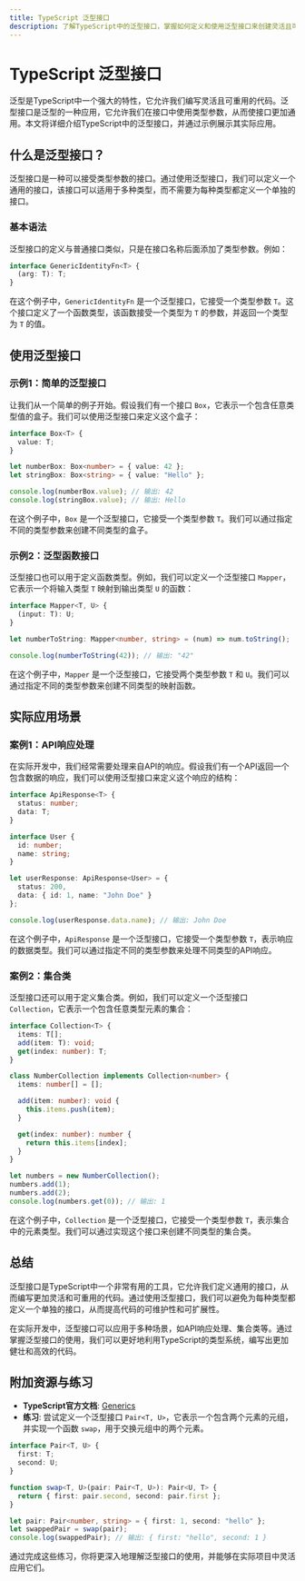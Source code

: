 ```yaml
---
title: TypeScript 泛型接口
description: 了解TypeScript中的泛型接口，掌握如何定义和使用泛型接口来创建灵活且可重用的类型。
---
```


# TypeScript 泛型接口

泛型是TypeScript中一个强大的特性，它允许我们编写灵活且可重用的代码。泛型接口是泛型的一种应用，它允许我们在接口中使用类型参数，从而使接口更加通用。本文将详细介绍TypeScript中的泛型接口，并通过示例展示其实际应用。

## 什么是泛型接口？

泛型接口是一种可以接受类型参数的接口。通过使用泛型接口，我们可以定义一个通用的接口，该接口可以适用于多种类型，而不需要为每种类型都定义一个单独的接口。

### 基本语法

泛型接口的定义与普通接口类似，只是在接口名称后面添加了类型参数。例如：

```typescript
interface GenericIdentityFn<T> {
  (arg: T): T;
}
```

在这个例子中，`GenericIdentityFn` 是一个泛型接口，它接受一个类型参数 `T`。这个接口定义了一个函数类型，该函数接受一个类型为 `T` 的参数，并返回一个类型为 `T` 的值。

## 使用泛型接口

### 示例1：简单的泛型接口

让我们从一个简单的例子开始。假设我们有一个接口 `Box`，它表示一个包含任意类型值的盒子。我们可以使用泛型接口来定义这个盒子：

```typescript
interface Box<T> {
  value: T;
}

let numberBox: Box<number> = { value: 42 };
let stringBox: Box<string> = { value: "Hello" };

console.log(numberBox.value); // 输出: 42
console.log(stringBox.value); // 输出: Hello
```

在这个例子中，`Box` 是一个泛型接口，它接受一个类型参数 `T`。我们可以通过指定不同的类型参数来创建不同类型的盒子。

### 示例2：泛型函数接口

泛型接口也可以用于定义函数类型。例如，我们可以定义一个泛型接口 `Mapper`，它表示一个将输入类型 `T` 映射到输出类型 `U` 的函数：

```typescript
interface Mapper<T, U> {
  (input: T): U;
}

let numberToString: Mapper<number, string> = (num) => num.toString();

console.log(numberToString(42)); // 输出: "42"
```

在这个例子中，`Mapper` 是一个泛型接口，它接受两个类型参数 `T` 和 `U`。我们可以通过指定不同的类型参数来创建不同类型的映射函数。

## 实际应用场景

### 案例1：API响应处理

在实际开发中，我们经常需要处理来自API的响应。假设我们有一个API返回一个包含数据的响应，我们可以使用泛型接口来定义这个响应的结构：

```typescript
interface ApiResponse<T> {
  status: number;
  data: T;
}

interface User {
  id: number;
  name: string;
}

let userResponse: ApiResponse<User> = {
  status: 200,
  data: { id: 1, name: "John Doe" }
};

console.log(userResponse.data.name); // 输出: John Doe
```

在这个例子中，`ApiResponse` 是一个泛型接口，它接受一个类型参数 `T`，表示响应的数据类型。我们可以通过指定不同的类型参数来处理不同类型的API响应。

### 案例2：集合类

泛型接口还可以用于定义集合类。例如，我们可以定义一个泛型接口 `Collection`，它表示一个包含任意类型元素的集合：

```typescript
interface Collection<T> {
  items: T[];
  add(item: T): void;
  get(index: number): T;
}

class NumberCollection implements Collection<number> {
  items: number[] = [];

  add(item: number): void {
    this.items.push(item);
  }

  get(index: number): number {
    return this.items[index];
  }
}

let numbers = new NumberCollection();
numbers.add(1);
numbers.add(2);
console.log(numbers.get(0)); // 输出: 1
```

在这个例子中，`Collection` 是一个泛型接口，它接受一个类型参数 `T`，表示集合中的元素类型。我们可以通过实现这个接口来创建不同类型的集合类。

## 总结

泛型接口是TypeScript中一个非常有用的工具，它允许我们定义通用的接口，从而编写更加灵活和可重用的代码。通过使用泛型接口，我们可以避免为每种类型都定义一个单独的接口，从而提高代码的可维护性和可扩展性。

在实际开发中，泛型接口可以应用于多种场景，如API响应处理、集合类等。通过掌握泛型接口的使用，我们可以更好地利用TypeScript的类型系统，编写出更加健壮和高效的代码。

## 附加资源与练习

- **TypeScript官方文档**: [Generics](https://www.typescriptlang.org/docs/handbook/generics.html)
- **练习**: 尝试定义一个泛型接口 `Pair<T, U>`，它表示一个包含两个元素的元组，并实现一个函数 `swap`，用于交换元组中的两个元素。

```typescript
interface Pair<T, U> {
  first: T;
  second: U;
}

function swap<T, U>(pair: Pair<T, U>): Pair<U, T> {
  return { first: pair.second, second: pair.first };
}

let pair: Pair<number, string> = { first: 1, second: "hello" };
let swappedPair = swap(pair);
console.log(swappedPair); // 输出: { first: "hello", second: 1 }
```

通过完成这些练习，你将更深入地理解泛型接口的使用，并能够在实际项目中灵活应用它们。